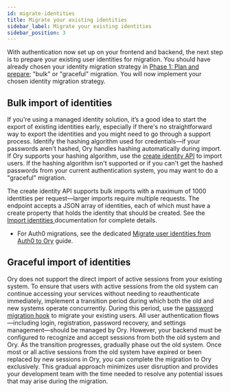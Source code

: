 ```yaml
---
id: migrate-identities
title: Migrate your existing identities
sidebar_label: Migrate your existing identities
sidebar_position: 3
---
```

With authentication now set up on your frontend and backend, the next step is to prepare your existing user identities for
migration. You should have already chosen your identity migration strategy in [Phase 1: Plan and prepare](http://localhost:3002/docs/migrate-to-ory/migrate/migrate-strategies); 
"bulk" or "graceful" migration. You will now implement your chosen identity migration strategy.

## Bulk import of identities

If you're using a managed identity solution, it’s a good idea to start the export of existing identities early, especially 
if there's no straightforward way to export the identities and you might need to go through a support process. Identify the 
hashing algorithm used for credentials—if your passwords aren't hashed, Ory handles hashing automatically during import. 
If Ory supports your hashing algorithm, use the [create identity API](../../reference/api#tag/identity/operation/createIdentity) 
to import users. If the hashing algorithm isn't supported or if you can't get the hashed passwords from your current 
authentication system, you may want to do a "graceful" migration. 

The create identity API supports bulk imports with a maximum of 1000 identities per request—larger imports require multiple 
requests. The endpoint accepts a JSON array of identities, each of which must have a create property that holds the identity 
that should be created. See the [Import identities ](../../kratos/manage-identities/25_import-user-accounts-identities.mdx) 
documentation for complete details.

- For Auth0 migrations, see the dedicated [Migrate user identities from Auth0 to Ory](../migrate-from-auth0) guide. 

## Graceful import of identities

Ory does not support the direct import of active sessions from your existing system. To ensure that users with active sessions
from the old system can continue accessing your services without needing to reauthenticate immediately, implement a transition
period during which both the old and new systems operate concurrently. During this period, use the [password migration hook](https://www.ory.com/docs/kratos/manage-identities/import-user-accounts-identities#password-migration-using-a-web-hook) 
to migrate your existing users. All user authentication flows—including login, registration, password recovery, and settings management—should be 
managed by Ory. However, your backend must be configured to recognize and accept sessions from both the old system and Ory. 
As the transition progresses, gradually phase out the old system. Once most or all active sessions from the old system have
expired or been replaced by new sessions in Ory, you can complete the migration to Ory exclusively. This gradual approach
minimizes user disruption and provides your development team with the time needed to resolve any potential issues that may arise
during the migration.